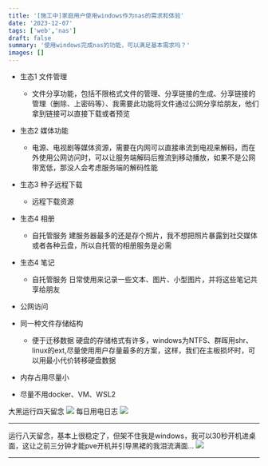 ```yaml
---
title: '[施工中]家庭用户使用windows作为nas的需求和体验'
date: '2023-12-07'
tags: ['web','nas']
draft: false
summary: '使用windows完成nas的功能，可以满足基本需求吗？'
images: []
---
```


- 生态1 文件管理
    + 文件分享功能，包括不限格式文件的管理、分享链接的生成、分享链接的管理（删除、上密码等）、我需要此功能将文件通过公网分享给朋友，他们拿到链接可以直接下载或者预览

- 生态2 媒体功能
    + 电源、电视剧等媒体资源，需要在内网可以直接串流到电视来解码，而在外使用公网访问时，可以让服务端解码后推流到移动播放，如果不是公网带宽低，那没人会考虑服务端的解码性能

- 生态3 种子远程下载
    + 远程下载资源

- 生态4 相册
    + 自托管服务 建服务器最多的还是存个照片，我不想把照片暴露到社交媒体或者各种云盘，所以自托管的相册服务是必需

- 生态4 笔记
    + 自托管服务 日常使用来记录一些文本、图片、小型图片，并将这些笔记共享给朋友

- 公网访问

- 同一种文件存储结构
    + 便于迁移数据 硬盘的存储格式有许多，windows为NTFS、群晖用shr、linux的ext,尽量使用用户存量最多的方案，这样，我们在主板损坏时，可以用最小代价转移硬盘数据

- 内存占用尽量小

- 尽量不用docker、VM、WSL2



大黑运行四天留念
<Image src="https://52152121.xyz:802/s/ob3kzk3e.png" />
每日用电日志
<Image src="https://52152121.xyz:802/s/pgh6bxgd.jpg" />

---
运行八天留念，基本上很稳定了，但架不住我是windows，我可以30秒开机进桌面，这让之前三分钟才能pve开机并引导黑裙的我泪流满面...
<Image src="https://52152121.xyz:802/s/vhpjc6zq.png" />


---

